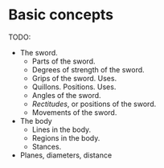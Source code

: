 # Basic concepts {#basic}

TODO: 

* The sword. 
  + Parts of the sword. 
  + Degrees of strength of the sword. 
  + Grips of the sword. Uses. 
  + Quillons. Positions. Uses. 
  + Angles of the sword. 
  + _Rectitudes_, or positions of the sword. 
  + Movements of the sword. 
+ The body
  + Lines in the body.
  + Regions in the body.
  + Stances.
 + Planes, diameters, distance
 
